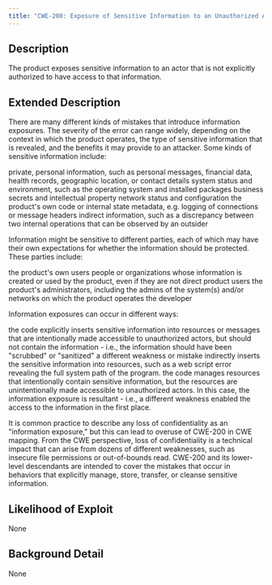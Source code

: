 ```yaml
---
title: "CWE-200: Exposure of Sensitive Information to an Unauthorized Actor"
---
```


## Description
The product exposes sensitive information to an actor that is not explicitly authorized to have access to that information.

## Extended Description

There are many different kinds of mistakes that introduce information exposures. The severity of the error can range widely, depending on the context in which the product operates, the type of sensitive information that is revealed, and the benefits it may provide to an attacker.  Some kinds of sensitive information include:

private, personal information, such as personal messages, financial data, health records, geographic location, or contact details
system status and environment, such as the operating system and installed packages
business secrets and intellectual property
network status and configuration
the product's own code or internal state
metadata, e.g. logging of connections or message headers
indirect information, such as a discrepancy between two internal operations that can be observed by an outsider

Information might be sensitive to different parties, each of which may have their own expectations for whether the information should be protected.  These parties include:

the product's own users
people or organizations whose information is created or used by the product, even if they are not direct product users
the product's administrators, including the admins of the system(s) and/or networks on which the product operates
the developer

Information exposures can occur in different ways:

the code explicitly inserts sensitive information into resources or messages that are intentionally made accessible to unauthorized actors, but should not contain the information - i.e., the information should have been "scrubbed" or "sanitized"
a different weakness or mistake indirectly inserts the sensitive information into resources, such as a web script error revealing the full system path of the program.
the code manages resources that intentionally contain sensitive information, but the resources are unintentionally made accessible to unauthorized actors. In this case, the information exposure is resultant - i.e., a different weakness enabled the access to the information in the first place.

It is common practice to describe any loss of confidentiality as an "information exposure," but this can lead to overuse of CWE-200 in CWE mapping. From the CWE perspective, loss of confidentiality is a technical impact that can arise from dozens of different weaknesses, such as insecure file permissions or out-of-bounds read.  CWE-200 and its lower-level descendants are intended to cover the mistakes that occur in behaviors that explicitly manage, store, transfer, or cleanse sensitive information.


## Likelihood of Exploit
None

## Background Detail
None
        